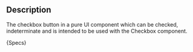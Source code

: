 
## Description

The checkbox button in a pure UI component which can be checked, indeterminate and is intended to be used with the Checkbox component.

<Description>{Specs}</Description>
